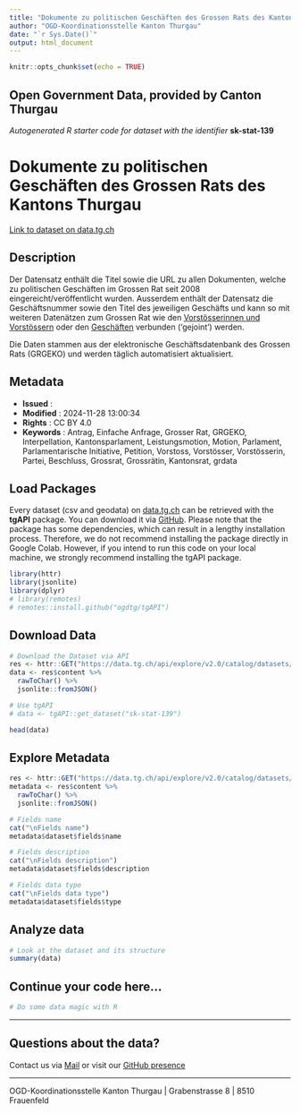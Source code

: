 ```yaml
---
title: "Dokumente zu politischen Geschäften des Grossen Rats des Kantons Thurgau"
author: "OGD-Koordinationsstelle Kanton Thurgau"
date: "`r Sys.Date()`"
output: html_document
---
```


```r
knitr::opts_chunk$set(echo = TRUE)
```

## Open Government Data, provided by **Canton Thurgau**
*Autogenerated R starter code for dataset with the identifier* **sk-stat-139**


# **Dokumente zu politischen Geschäften des Grossen Rats des Kantons Thurgau**

[Link to dataset on data.tg.ch](https://data.tg.ch/explore/dataset/sk-stat-139/information/)

## Description

<p>Der Datensatz enthält die Titel sowie die URL zu allen Dokumenten, welche zu politischen Geschäften im Grossen Rat seit 2008 eingereicht/veröffentlicht wurden. Ausserdem enthält der Datensatz die Geschäftsnummer sowie den Titel des jeweiligen Geschäfts und kann so mit weiteren Datenätzen zum Grossen Rat wie den <a href='https://data.tg.ch/explore/dataset/sk-stat-141/information/' target='_blank'>Vorstösserinnen und Vorstössern</a> oder den <a href='https://data.tg.ch/explore/dataset/sk-stat-140/information/' target='_blank'>Geschäften</a> verbunden ('gejoint') werden. </p><p></p><p>Die Daten stammen aus der elektronische Geschäftsdatenbank des Grossen Rats (GRGEKO) und werden täglich automatisiert aktualisiert.</p>

## Metadata

- **Issued**                   : 
- **Modified**                 : 2024-11-28 13:00:34
- **Rights**                   : CC BY 4.0
- **Keywords**                 : Antrag, Einfache Anfrage, Grosser Rat, GRGEKO, Interpellation, Kantonsparlament, Leistungsmotion, Motion, Parlament, Parlamentarische Initiative, Petition, Vorstoss, Vorstösser, Vorstösserin, Partei, Beschluss, Grossrat, Grossrätin, Kantonsrat, grdata

## Load Packages

Every dataset (csv and geodata) on [data.tg.ch](https://data.tg.ch/pages/start/) can be retrieved with the **tgAPI** package. You can download it via [GitHub](https://github.com/ogdtg/tgAPI). Please note that the package has some dependencies, which can result in a lengthy installation process. Therefore, we do not recommend installing the package directly in Google Colab. However, if you intend to run this code on your local machine, we strongly recommend installing the tgAPI package.

```r
library(httr)
library(jsonlite)
library(dplyr)
# library(remotes)
# remotes::install.github("ogdtg/tgAPI")

```


## Download Data


```r
# Download the Dataset via API
res <- httr::GET("https://data.tg.ch/api/explore/v2.0/catalog/datasets/sk-stat-139/exports/json")
data <- res$content %>%
  rawToChar() %>%
  jsonlite::fromJSON()

# Use tgAPI
# data <- tgAPI::get_dataset("sk-stat-139")

head(data)

```


## Explore Metadata

```r

res <- httr::GET("https://data.tg.ch/api/explore/v2.0/catalog/datasets/sk-stat-139")
metadata <- res$content %>%
  rawToChar() %>%
  jsonlite::fromJSON()

# Fields name
cat("\nFields name")
metadata$dataset$fields$name

# Fields description
cat("\nFields description")
metadata$dataset$fields$description

# Fields data type
cat("\nFields data type")
metadata$dataset$fields$type

```


## Analyze data

```r

# Look at the dataset and its structure
summary(data)

```


## Continue your code here...


```r
# Do some data magic with R
```

------------------------------------------------------------------------

## Questions about the data?

Contact us via [Mail](mailto:ogd@tg.ch) or visit our [GitHub presence](https://github.com/ogdtg)


------------------------------------------------------------------------

OGD-Koordinationsstelle Kanton Thurgau | Grabenstrasse 8 | 8510 Frauenfeld
